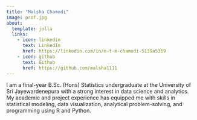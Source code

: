 ```yaml
---
title: "Malsha Chamodi"
image: prof.jpg
about:
  template: jolla
  links:
    - icon: linkedin
      text: LinkedIn
      href: https://linkedin.com/in/m-t-m-chamodi-5139a5369
    - icon: github
      text: Github
      href: https://github.com/malsha1111
---
```


I am a final-year B.Sc. (Hons) Statistics undergraduate at the University of Sri Jayewardenepura with a strong interest in data science and analytics. My academic and project experience has equipped me with skills in statistical modeling, data visualization, analytical problem-solving, and programming using R and Python.
